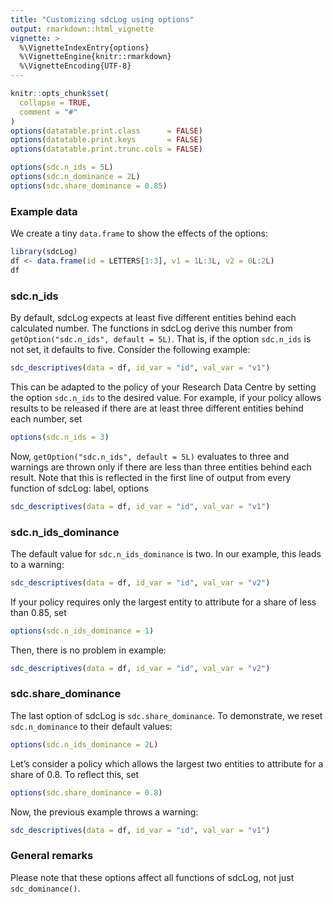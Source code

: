 ```yaml
---
title: "Customizing sdcLog using options"
output: rmarkdown::html_vignette
vignette: >
  %\VignetteIndexEntry{options}
  %\VignetteEngine{knitr::rmarkdown}
  %\VignetteEncoding{UTF-8}
---
```


```r
knitr::opts_chunk$set(
  collapse = TRUE,
  comment = "#"
)
options(datatable.print.class      = FALSE)
options(datatable.print.keys       = FALSE)
options(datatable.print.trunc.cols = FALSE)

options(sdc.n_ids = 5L)
options(sdc.n_dominance = 2L)
options(sdc.share_dominance = 0.85)
```

### Example data
We create a tiny `data.frame` to show the effects of the options:

```r
library(sdcLog)
df <- data.frame(id = LETTERS[1:3], v1 = 1L:3L, v2 = 0L:2L)
df
```

### sdc.n_ids
By default, sdcLog expects at least five different entities behind each calculated number. The functions in sdcLog derive this number from `getOption("sdc.n_ids", default = 5L)`. That is, if the option `sdc.n_ids` is not set, it defaults to five. Consider the following example:

```r
sdc_descriptives(data = df, id_var = "id", val_var = "v1")
```

This can be adapted to the policy of your Research Data Centre by setting the option `sdc.n_ids` to the desired value. For example, if your policy allows results to be released if there are at least three different entities behind each number, set

```r
options(sdc.n_ids = 3)
```

Now, `getOption("sdc.n_ids", default = 5L)` evaluates to three and warnings are thrown only if there are less than three entities behind each result. Note that this is reflected in the first line of output from every function of sdcLog:
label, options
```r
sdc_descriptives(data = df, id_var = "id", val_var = "v1")
```

### sdc.n_ids_dominance

The default value for `sdc.n_ids_dominance` is two. In our example, this leads to a warning:

```r
sdc_descriptives(data = df, id_var = "id", val_var = "v2")
```

If your policy requires only the largest entity to attribute for a share of less than 0.85, set

```r
options(sdc.n_ids_dominance = 1)
```

Then, there is no problem in example:

```r
sdc_descriptives(data = df, id_var = "id", val_var = "v2")
```

### sdc.share_dominance

The last option of sdcLog is `sdc.share_dominance`. To demonstrate, we reset `sdc.n_dominance` to their default values:

```r
options(sdc.n_ids_dominance = 2L)
```

Let's consider a policy which allows the largest two entities to attribute for a share of 0.8. To reflect this, set

```r
options(sdc.share_dominance = 0.8)
```

Now, the previous example throws a warning:

```r
sdc_descriptives(data = df, id_var = "id", val_var = "v1")
```

### General remarks
Please note that these options affect all functions of sdcLog, not just `sdc_dominance()`. 
